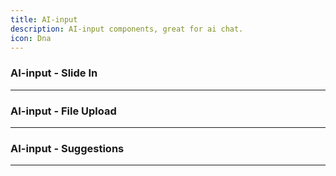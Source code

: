 ```yaml
---
title: AI-input
description: AI-input components, great for ai chat.
icon: Dna
---
```




### AI-input - Slide In


<Preview link="ai-input/ai-input-01">
    <AIInput_01 />
</Preview>

---

### AI-input - File Upload


<Preview link="ai-input/ai-input-02">
    <AIInput_02 />
</Preview>

---

### AI-input - Suggestions


<Preview link="ai-input/ai-input-03">
    <AIInput_03 />
</Preview>

---
